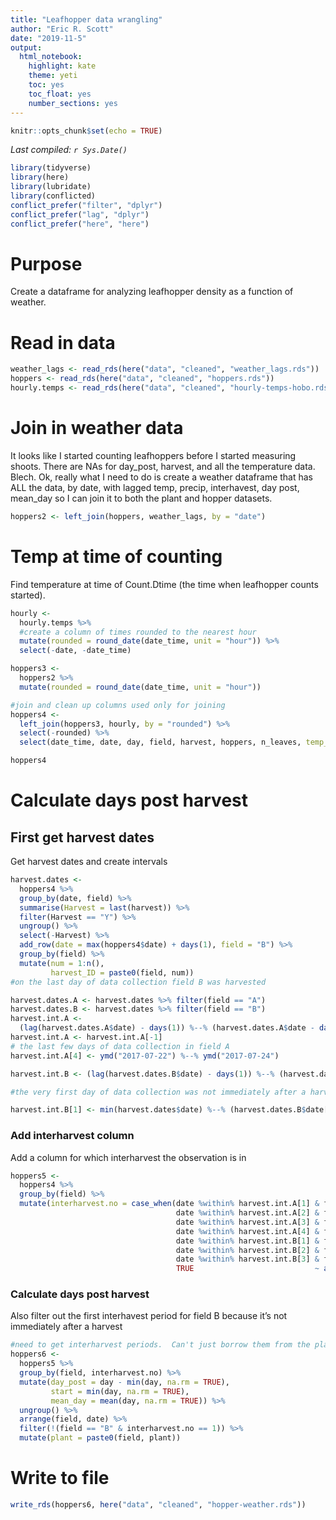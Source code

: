 ```yaml
---
title: "Leafhopper data wrangling"
author: "Eric R. Scott"
date: "2019-11-5"
output: 
  html_notebook: 
    highlight: kate
    theme: yeti
    toc: yes
    toc_float: yes
    number_sections: yes
---
```


```r
knitr::opts_chunk$set(echo = TRUE)
```

*Last compiled: `r Sys.Date()`*

```r
library(tidyverse)
library(here)
library(lubridate)
library(conflicted)
conflict_prefer("filter", "dplyr")
conflict_prefer("lag", "dplyr")
conflict_prefer("here", "here")
```

# Purpose

Create a dataframe for analyzing leafhopper density as a function of weather.

# Read in data

```r
weather_lags <- read_rds(here("data", "cleaned", "weather_lags.rds"))
hoppers <- read_rds(here("data", "cleaned", "hoppers.rds"))
hourly.temps <- read_rds(here("data", "cleaned", "hourly-temps-hobo.rds"))
```

# Join in weather data

It looks like I started counting leafhoppers before I started measuring shoots.  There are NAs for day_post, harvest, and all the temperature data.  Blech.  Ok, really what I need to do is create a weather dataframe that has ALL the data, by date, with lagged temp, precip, interhavest, day post, mean_day so I can join it to both the plant and hopper datasets.

```r
hoppers2 <- left_join(hoppers, weather_lags, by = "date")
```

# Temp at time of counting
Find temperature at time of Count.Dtime (the time when leafhopper counts started).

```r
hourly <-
  hourly.temps %>%
  #create a column of times rounded to the nearest hour
  mutate(rounded = round_date(date_time, unit = "hour")) %>% 
  select(-date, -date_time)

hoppers3 <-
  hoppers2 %>% 
  mutate(rounded = round_date(date_time, unit = "hour"))

#join and clean up columns used only for joining
hoppers4 <-
  left_join(hoppers3, hourly, by = "rounded") %>% 
  select(-rounded) %>% 
  select(date_time, date, day, field, harvest, hoppers, n_leaves, temp_at_count = temp_c, everything())

hoppers4
```

# Calculate days post harvest

## First get harvest dates

Get harvest dates and create intervals

```r
harvest.dates <-
  hoppers4 %>% 
  group_by(date, field) %>% 
  summarise(Harvest = last(harvest)) %>% 
  filter(Harvest == "Y") %>% 
  ungroup() %>%
  select(-Harvest) %>% 
  add_row(date = max(hoppers4$date) + days(1), field = "B") %>% 
  group_by(field) %>%
  mutate(num = 1:n(),
         harvest_ID = paste0(field, num))
#on the last day of data collection field B was harvested

harvest.dates.A <- harvest.dates %>% filter(field == "A")
harvest.dates.B <- harvest.dates %>% filter(field == "B")
harvest.int.A <-
  (lag(harvest.dates.A$date) - days(1)) %--% (harvest.dates.A$date - days(1))
harvest.int.A <- harvest.int.A[-1]
# the last few days of data collection in field A
harvest.int.A[4] <- ymd("2017-07-22") %--% ymd("2017-07-24")

harvest.int.B <- (lag(harvest.dates.B$date) - days(1)) %--% (harvest.dates.B$date - days(1))

#the very first day of data collection was not immediately after a harvest.  Add that interval manually.

harvest.int.B[1] <- min(harvest.dates$date) %--% (harvest.dates.B$date[1] - days(1))
```

### Add interharvest column

Add a column for which interharvest the observation is in

```r
hoppers5 <-
  hoppers4 %>% 
  group_by(field) %>% 
  mutate(interharvest.no = case_when(date %within% harvest.int.A[1] & field == "A" ~ 1,
                                     date %within% harvest.int.A[2] & field == "A" ~ 2,
                                     date %within% harvest.int.A[3] & field == "A" ~ 3,
                                     date %within% harvest.int.A[4] & field == "A" ~ 4,
                                     date %within% harvest.int.B[1] & field == "B" ~ 1,
                                     date %within% harvest.int.B[2] & field == "B" ~ 2,
                                     date %within% harvest.int.B[3] & field == "B" ~ 3,
                                     TRUE                           ~ as.numeric(NA)) %>% as.factor())
```

### Calculate days post harvest

Also filter out the first interhavest period for field B because it's not immediately after a harvest

```r
#need to get interharvest periods.  Can't just borrow them from the plant data.
hoppers6 <-
  hoppers5 %>%
  group_by(field, interharvest.no) %>% 
  mutate(day_post = day - min(day, na.rm = TRUE),
         start = min(day, na.rm = TRUE),
         mean_day = mean(day, na.rm = TRUE)) %>%
  ungroup() %>% 
  arrange(field, date) %>% 
  filter(!(field == "B" & interharvest.no == 1)) %>% 
  mutate(plant = paste0(field, plant))
```


# Write to file

```r
write_rds(hoppers6, here("data", "cleaned", "hopper-weather.rds"))
```





